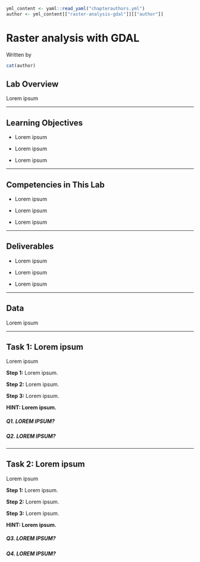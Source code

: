 ```r
yml_content <- yaml::read_yaml("chapterauthors.yml")
author <- yml_content[["raster-analysis-gdal"]][["author"]]
```
# Raster analysis with GDAL {#raster-analysis-gdal}

Written by
```r
cat(author)
```

## Lab Overview {-}

Lorem ipsum

------------------------------------------------------------------------

## Learning Objectives {-}

-   Lorem ipsum

-   Lorem ipsum 

-   Lorem ipsum 

------------------------------------------------------------------------

## Competencies in This Lab {-}

-   Lorem ipsum

-   Lorem ipsum

-   Lorem ipsum

------------------------------------------------------------------------

## Deliverables {-}

-   Lorem ipsum

-   Lorem ipsum

-   Lorem ipsum

------------------------------------------------------------------------

## Data {-}

Lorem ipsum

------------------------------------------------------------------------

## Task 1: Lorem ipsum {-}

Lorem ipsum

**Step 1:** Lorem ipsum.

**Step 2:** Lorem ipsum.

**Step 3:** Lorem ipsum.

__HINT: Lorem ipsum.__

##### Q1. LOREM IPSUM? {-}

##### Q2. LOREM IPSUM? {-}

------------------------------------------------------------------------

## Task 2: Lorem ipsum {-}

Lorem ipsum

**Step 1:** Lorem ipsum.

**Step 2:** Lorem ipsum.

**Step 3:** Lorem ipsum.

__HINT: Lorem ipsum.__

##### Q3. LOREM IPSUM? {-}

##### Q4. LOREM IPSUM? {-}
